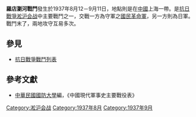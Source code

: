 {{Infobox Military Conflict|
campaign=|
image=|
caption=|
conflict=羅店瀏河戰鬥|
date=1937年8月12－9月11日|
place=[[中國|中國]]上海|
result=國軍十一師師長[[蔡炳炎|蔡炳炎]]陣亡，重要據點也失陷。|
combatant1=中華民國國民革命軍九八師、十一師、五六師、十四師、六七師、五八師、一師|
combatant2=日軍之中國派遣軍十一師團（11，43，47團）、五師團等| 
commander1=夏楚中、彭善、劉尚智、霍揆章、李樹森、俞濟時、李鐵軍|
commander2=十一師團（11，43，47團）、五師|
strength1=約六萬|
strength2=約四萬|
casualties1=|
casualties2=|
}}
'''羅店瀏河戰鬥'''發生於1937年8月12－9月11日，地點則是在[[中國|中國]]上海一帶。是[[抗日戰爭|抗日戰爭]][[淞沪会战|淞沪会战]]中主要戰鬥之一，交戰一方為守軍之[[國民革命軍|國民革命軍]]，另一方則為日軍。戰鬥末了，兩地攻守互易多次。
==參見==
*[[抗日戰爭戰鬥列表|抗日戰爭戰鬥列表]]
==參考文獻==
*[[中華民國|中華民國]][[國防大學_(臺灣)|國防大學]]編，《中國現代軍事史主要戰役表》

[[Category:淞沪会战|Category:淞沪会战]]
[[Category:1937年8月|Category:1937年8月]]
[[Category:1937年9月|Category:1937年9月]]